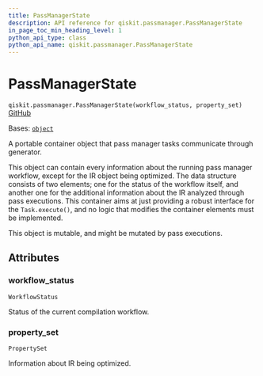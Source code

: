 ```yaml
---
title: PassManagerState
description: API reference for qiskit.passmanager.PassManagerState
in_page_toc_min_heading_level: 1
python_api_type: class
python_api_name: qiskit.passmanager.PassManagerState
---
```


# PassManagerState

<span id="qiskit.passmanager.PassManagerState" />

`qiskit.passmanager.PassManagerState(workflow_status, property_set)` [GitHub](https://github.com/qiskit/qiskit/tree/stable/0.46/qiskit/passmanager/compilation_status.py "view source code")

Bases: [`object`](https://docs.python.org/3/library/functions.html#object "(in Python v3.12)")

A portable container object that pass manager tasks communicate through generator.

This object can contain every information about the running pass manager workflow, except for the IR object being optimized. The data structure consists of two elements; one for the status of the workflow itself, and another one for the additional information about the IR analyzed through pass executions. This container aims at just providing a robust interface for the `Task.execute()`, and no logic that modifies the container elements must be implemented.

This object is mutable, and might be mutated by pass executions.

## Attributes

<span id="qiskit.passmanager.PassManagerState.workflow_status" />

### workflow\_status

`WorkflowStatus`

Status of the current compilation workflow.

<span id="qiskit.passmanager.PassManagerState.property_set" />

### property\_set

`PropertySet`

Information about IR being optimized.

